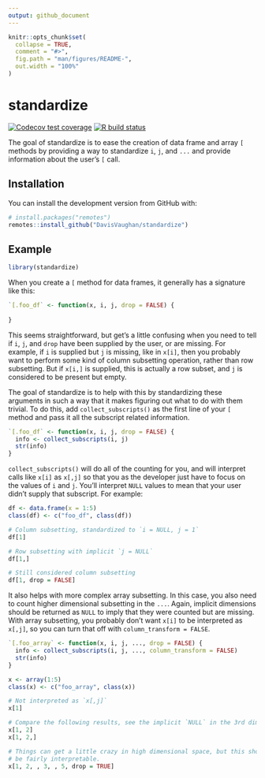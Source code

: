 ```yaml
---
output: github_document
---
```


<!-- README.md is generated from README.Rmd. Please edit that file -->

```r
knitr::opts_chunk$set(
  collapse = TRUE,
  comment = "#>",
  fig.path = "man/figures/README-",
  out.width = "100%"
)
```

# standardize

<!-- badges: start -->
[![Codecov test coverage](https://codecov.io/gh/DavisVaughan/standardize/branch/master/graph/badge.svg)](https://codecov.io/gh/DavisVaughan/standardize?branch=master)
[![R build status](https://github.com/DavisVaughan/standardize/workflows/R-CMD-check/badge.svg)](https://github.com/DavisVaughan/standardize/actions)
<!-- badges: end -->

The goal of standardize is to ease the creation of data frame and array `[` methods by providing a way to standardize `i`, `j`, and `...` and provide information about the user's `[` call.

## Installation

You can install the development version from GitHub with:

```r
# install.packages("remotes")
remotes::install_github("DavisVaughan/standardize")
```

## Example

```r
library(standardize)
```


When you create a `[` method for data frames, it generally has a signature like this:

```r
`[.foo_df` <- function(x, i, j, drop = FALSE) {
  
}
```

This seems straightforward, but get's a little confusing when you need to tell if `i`, `j`, and `drop` have been supplied by the user, or are missing. For example, if `i` is supplied but `j` is missing, like in `x[i]`, then you probably want to perform some kind of column subsetting operation, rather than row subsetting. But if `x[i,]` is supplied, this is actually a row subset, and `j` is considered to be present but empty.

The goal of standardize is to help with this by standardizing these arguments in such a way that it makes figuring out what to do with them trivial. To do this, add `collect_subscripts()` as the first line of your `[` method and pass it all the subscript related information.

```r
`[.foo_df` <- function(x, i, j, drop = FALSE) {
  info <- collect_subscripts(i, j)
  str(info)
}
```

`collect_subscripts()` will do all of the counting for you, and will interpret calls like `x[i]` as `x[,j]` so that you as the developer just have to focus on the values of `i` and `j`. You'll interpret `NULL` values to mean that your user didn't supply that subscript. For example:

```r
df <- data.frame(x = 1:5)
class(df) <- c("foo_df", class(df))

# Column subsetting, standardized to `i = NULL, j = 1`
df[1]

# Row subsetting with implicit `j = NULL`
df[1,]

# Still considered column subsetting
df[1, drop = FALSE]
```
It also helps with more complex array subsetting. In this case, you also need to count higher dimensional subsetting in the `...`. Again, implicit dimensions should be returned as `NULL` to imply that they were counted but are missing. With array subsetting, you probably don't want `x[i]` to be interpreted as `x[,j]`, so you can turn that off with `column_transform = FALSE`.

```r
`[.foo_array` <- function(x, i, j, ..., drop = FALSE) {
  info <- collect_subscripts(i, j, ..., column_transform = FALSE)
  str(info)
}
```

```r
x <- array(1:5)
class(x) <- c("foo_array", class(x))

# Not interpreted as `x[,j]`
x[1]

# Compare the following results, see the implicit `NULL` in the 3rd dimension?
x[1, 2]
x[1, 2,]

# Things can get a little crazy in high dimensional space, but this should
# be fairly interpretable.
x[1, 2, , 3, , 5, drop = TRUE]
```



